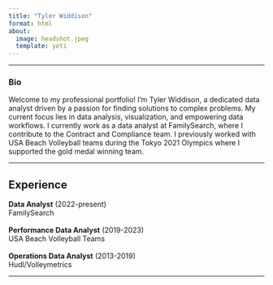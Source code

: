 ```yaml
---
title: "Tyler Widdison"
format: html
about:
  image: headshot.jpeg
  template: yeti
---
```


------------------------------------------------------------------------

### Bio

Welcome to my professional portfolio! I'm Tyler Widdison, a dedicated data analyst driven by a passion for finding solutions to complex problems. My current focus lies in data analysis, visualization, and empowering data workflows. I currently work as a data analyst at FamilySearch, where I contribute to the Contract and Compliance team. I previously worked with USA Beach Volleyball teams during the Tokyo 2021 Olympics where I supported the gold medal winning team.

------------------------------------------------------------------------

<div>

## Experience

| **Data Analyst** (2022-present)
| FamilySearch
| 
| **Performance Data Analyst** (2019-2023)
| USA Beach Volleyball Teams
| 
| **Operations Data Analyst** (2013-2019)
| Hudl/Volleymetrics

</div>

------------------------------------------------------------------------

## 

